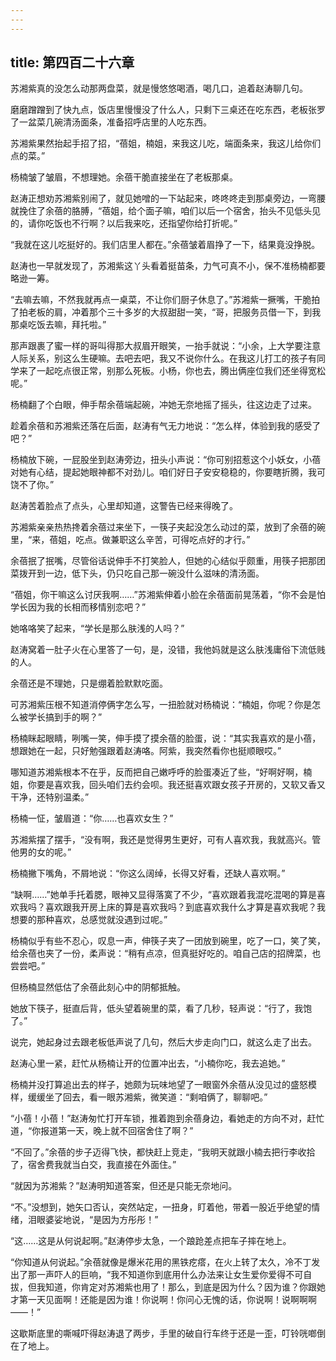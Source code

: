 ```yaml
---
---
---
```

title: 第四百二十六章
---




苏湘紫真的没怎么动那两盘菜，就是慢悠悠喝酒，喝几口，追着赵涛聊几句。

磨磨蹭蹭到了快九点，饭店里慢慢没了什么人，只剩下三桌还在吃东西，老板张罗了一盆菜几碗清汤面条，准备招呼店里的人吃东西。

苏湘紫果然抬起手招了招，“蓓姐，楠姐，来我这儿吃，端面条来，我这儿给你们点的菜。”

杨楠皱了皱眉，不想理她。余蓓干脆直接坐在了老板那桌。

赵涛正想劝苏湘紫别闹了，就见她噌的一下站起来，咚咚咚走到那桌旁边，一弯腰就挽住了余蓓的胳膊，“蓓姐，给个面子嘛，咱们以后一个宿舍，抬头不见低头见的，请你吃饭也不行啊？以后我来吃，还指望你给打折呢。”

“我就在这儿吃挺好的。我们店里人都在。”余蓓皱着眉挣了一下，结果竟没挣脱。

赵涛也一早就发现了，苏湘紫这丫头看着挺苗条，力气可真不小，保不准杨楠都要略逊一筹。

“去嘛去嘛，不然我就再点一桌菜，不让你们厨子休息了。”苏湘紫一撅嘴，干脆拍了拍老板的肩，冲着那个三十多岁的大叔甜甜一笑，“哥，把服务员借一下，到我那桌吃饭去嘛，拜托啦。”

那声跟裹了蜜一样的哥叫得那大叔眉开眼笑，一抬手就说：“小余，上大学要注意人际关系，别这么生硬嘛。去吧去吧，我又不说你什么。在我这儿打工的孩子有同学来了一起吃点很正常，别那么死板。小杨，你也去，腾出俩座位我们还坐得宽松呢。”

杨楠翻了个白眼，伸手帮余蓓端起碗，冲她无奈地摇了摇头，往这边走了过来。

趁着余蓓和苏湘紫还落在后面，赵涛有气无力地说：“怎么样，体验到我的感受了吧？”

杨楠放下碗，一屁股坐到赵涛旁边，扭头小声说：“你可别招惹这个小妖女，小蓓对她有心结，提起她眼神都不对劲儿。咱们好日子安安稳稳的，你要瞎折腾，我可饶不了你。”

赵涛苦着脸点了点头，心里却知道，这警告已经来得晚了。

苏湘紫亲亲热热搀着余蓓过来坐下，一筷子夹起没怎么动过的菜，放到了余蓓的碗里，“来，蓓姐，吃点。做兼职这么辛苦，可得吃点好的才行。”

余蓓抿了抿嘴，尽管俗话说伸手不打笑脸人，但她的心结似乎颇重，用筷子把那团菜拨开到一边，低下头，仍只吃自己那一碗没什么滋味的清汤面。

“蓓姐，你干嘛这么讨厌我啊……”苏湘紫伸着小脸在余蓓面前晃荡着，“你不会是怕学长因为我的长相而移情别恋吧？”

她咯咯笑了起来，“学长是那么肤浅的人吗？”

赵涛窝着一肚子火在心里答了一句，是，没错，我他妈就是这么肤浅庸俗下流低贱的人。

余蓓还是不理她，只是绷着脸默默吃面。

可苏湘紫压根不知道消停俩字怎么写，一扭脸就对杨楠说：“楠姐，你呢？你是怎么被学长搞到手的啊？”

杨楠眯起眼睛，咧嘴一笑，伸手摸了摸余蓓的脸蛋，说：“其实我喜欢的是小蓓，想跟她在一起，只好勉强跟着赵涛咯。阿紫，我突然看你也挺顺眼哎。”

哪知道苏湘紫根本不在乎，反而把自己嫩呼呼的脸蛋凑近了些，“好啊好啊，楠姐，你要是喜欢我，回头咱们去约会呗。我还挺喜欢跟女孩子开房的，又软又香又干净，还特别温柔。”

杨楠一怔，皱眉道：“你……也喜欢女生？”

苏湘紫摆了摆手，“没有啊，我还是觉得男生更好，可有人喜欢我，我就高兴。管他男的女的呢。”

杨楠撇下嘴角，不屑地说：“你这么阔绰，长得又好看，还缺人喜欢啊。”

“缺啊……”她单手托着腮，眼神又显得落寞了不少，“喜欢跟着我混吃混喝的算是喜欢我吗？喜欢跟我开房上床的算是喜欢我吗？到底喜欢我什么才算是喜欢我呢？我想要的那种喜欢，总感觉就没遇到过呢。”

杨楠似乎有些不忍心，叹息一声，伸筷子夹了一团放到碗里，吃了一口，笑了笑，给余蓓也夹了一份，柔声说：“稍有点凉，但真挺好吃的。咱自己店的招牌菜，也尝尝吧。”

但杨楠显然低估了余蓓此刻心中的阴郁抵触。

她放下筷子，挺直后背，低头望着碗里的菜，看了几秒，轻声说：“行了，我饱了。”

说完，她起身过去跟老板低声说了几句，然后大步走向门口，就这么走了出去。

赵涛心里一紧，赶忙从杨楠让开的位置冲出去，“小楠你吃，我去追她。”

杨楠并没打算追出去的样子，她颇为玩味地望了一眼窗外余蓓从没见过的盛怒模样，缓缓坐了回去，看一眼苏湘紫，微笑道：“剩咱俩了，聊聊吧。”

“小蓓！小蓓！”赵涛匆忙打开车锁，推着跑到余蓓身边，看她走的方向不对，赶忙道，“你报道第一天，晚上就不回宿舍住了啊？”

“不回了。”余蓓的步子迈得飞快，都快赶上竞走，“我明天就跟小楠去把行李收拾了，宿舍费我就当白交，我直接在外面住。”

“就因为苏湘紫？”赵涛明知道答案，但还是只能无奈地问。

“不。”没想到，她矢口否认，突然站定，一扭身，盯着他，带着一股近乎绝望的情绪，泪眼婆娑地说，“是因为方彤彤！”

“这……这是从何说起啊。”赵涛停步太急，一个踉跄差点把车子摔在地上。

“你知道从何说起。”余蓓就像是爆米花用的黑铁疙瘩，在火上转了太久，冷不丁发出了那一声吓人的巨响，“我不知道你到底用什么办法来让女生爱你爱得不可自拔，但我知道，你肯定对苏湘紫也用了！那么，到底是因为什么？因为谁？你跟她才第一天见面啊！还能是因为谁！你说啊！你问心无愧的话，你说啊！说啊啊啊——！”

这歇斯底里的嘶喊吓得赵涛退了两步，手里的破自行车终于还是一歪，叮铃咣啷倒在了地上。